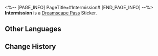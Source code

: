 <%-- [PAGE_INFO]
PageTitle=#Intermission#
[END_PAGE_INFO] --%>
{{Stub|Location information}}
{{Item Infobox
|id          = 224002
|image       = Dreamscape Pass Sticker Intermission.png
|type        = Dreamscape Pass Sticker
|type2       = Stars of Morning and Night Stickers
|invCategory = 
|rarity      = 4
|effect      = 
|description = Digital stickers that can be used to decorate the pages of the Dreamtour Handbook. They come in many different styles.
|source1     = [[Obtained at the reception hall of the theater]]
}}
{{Description|Even when you're off-stage, you must maintain your elegance.}}
'''Intermission''' is a [[Dreamscape Pass]] Sticker.

==Other Languages==
{{Other Languages
|en   = Intermission
|zhs  = 幕间休息
|zht  = 幕間休息
|ja   = 幕間
|ko   = 막간 휴식
|es   = Interludio
|fr   = Entracte
|ru   = Антракт
|th   = ช่วงพักครึ่ง
|vi   = Nghỉ Giải Lao
|de   = Zwischenpause
|id   = Jeda
|pt   = Intervalo
}}

==Change History==
{{Change History|2.2}}